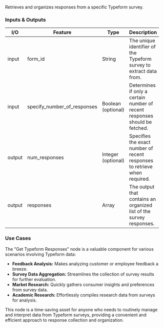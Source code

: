 Retrieves and organizes responses from a specific Typeform survey.

### Inputs & Outputs

| I/O    | Feature                     | Type               | Description                                                                |
| ------ | --------------------------- | ------------------ | -------------------------------------------------------------------------- |
| input  | form_id                     | String             | The unique identifier of the Typeform survey to extract data from.         |
| input  | specify_number_of_responses | Boolean (optional) | Determines if only a certain number of recent responses should be fetched. |
| output | num_responses               | Integer (optional) | Specifies the exact number of recent responses to retrieve when required.  |
| output | responses                   | Array              | The output that contains an organized list of the survey responses.        |

### Use Cases

The "Get Typeform Responses" node is a valuable component for various scenarios involving Typeform data:

- **Feedback Analysis:** Makes analyzing customer or employee feedback a breeze.
- **Survey Data Aggregation:** Streamlines the collection of survey results for further evaluation.
- **Market Research:** Quickly gathers consumer insights and preferences from survey data.
- **Academic Research:** Effortlessly compiles research data from surveys for analysis.

This node is a time-saving asset for anyone who needs to routinely manage and interpret data from Typeform surveys, providing a convenient and efficient approach to response collection and organization.
